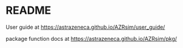 README
======

User guide at [https://astrazeneca.github.io/AZRsim/user_guide/](https://astrazeneca.github.io/AZRsim/user_guide/)

package function docs at [https://astrazeneca.github.io/AZRsim/pkg/](https://astrazeneca.github.io/AZRsim/pkg/)
